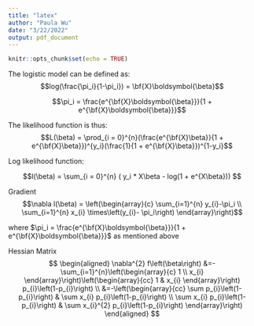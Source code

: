 ```yaml
---
title: "latex"
author: "Paula Wu"
date: "3/22/2022"
output: pdf_document
---
```


```r
knitr::opts_chunk$set(echo = TRUE)
```

The logistic model can be defined as:
$$log(\frac{\pi_i}{1-\pi_i}) = \bf{X}\boldsymbol{\beta}$$

$$\pi_i = \frac{e^{\bf{X}\boldsymbol{\beta}}}{1 + e^{\bf{X}\boldsymbol{\beta}}}$$


The likelihood function is thus:
$$L(\beta) = \prod_{i = 0}^{n}(\frac{e^{\bf{X}\beta}}{1 + e^{\bf{X}\beta}})^{y_i}(\frac{1}{1 + e^{\bf{X}\beta}})^{1-y_i}$$

Log likelihood function:

$$l(\beta) = \sum_{i = 0}^{n} ( y_i * X\beta - log(1 + e^{X\beta})) $$


Gradient
$$\nabla l(\beta) = \left(\begin{array}{c}
\sum_{i=1}^{n} y_{i}-\pi_i \\
\sum_{i=1}^{n} x_{i} \times\left(y_{i}- \pi_i\right)
\end{array}\right)$$

where $\pi_i = \frac{e^{\bf{X}\boldsymbol{\beta}}}{1 + e^{\bf{X}\boldsymbol{\beta}}}$ as mentioned above

Hessian Matrix
$$
\begin{aligned}
\nabla^{2} f\left(\beta\right) &=-\sum_{i=1}^{n}\left(\begin{array}{c}
1 \\
x_{i}
\end{array}\right)\left(\begin{array}{cc}
1 & x_{i}
\end{array}\right) p_{i}\left(1-p_{i}\right) \\
&=-\left(\begin{array}{cc}
\sum p_{i}\left(1-p_{i}\right) & \sum x_{i} p_{i}\left(1-p_{i}\right) \\
\sum x_{i} p_{i}\left(1-p_{i}\right) & \sum x_{i}^{2} p_{i}\left(1-p_{i}\right)
\end{array}\right)
\end{aligned}
$$